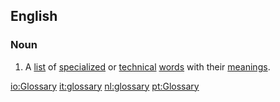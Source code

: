 ==English==

===Noun===
{{en-noun-reg-y|glossar|y}}

# A [[list]] of [[specialized]] or [[technical]] [[word]]s with their [[meaning]]s.

[[io:Glossary]]
[[it:glossary]]
[[nl:glossary]]
[[pt:Glossary]]